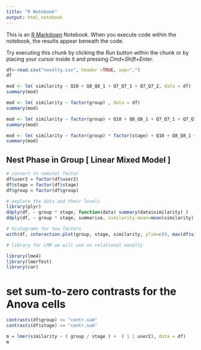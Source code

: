 ```yaml
---
title: "R Notebook"
output: html_notebook
---
```


This is an [R Markdown](http://rmarkdown.rstudio.com) Notebook. When you execute code within the notebook, the results appear beneath the code. 

Try executing this chunk by clicking the *Run* button within the chunk or by placing your cursor inside it and pressing *Cmd+Shift+Enter*. 

```r
df<-read.csv("novelty.csv", header =TRUE, sep=",")
df
```


```r
mod <- lm( similarity ~ Q10 + Q8_Q8_1 + Q7_Q7_1 + Q7_Q7_2, data = df)
summary(mod)
```

```r
mod <- lm( similarity ~ factor(group) , data = df)
summary(mod)
```

```r
mod <- lm( similarity ~ factor(group) + Q10 + Q8_Q8_1 + Q7_Q7_1 + Q7_Q7_2 , data = df)
summary(mod)
```

```r
mod <- lm( similarity ~ factor(group) * factor(stage) + Q10 + Q8_Q8_1 + Q7_Q7_1 + Q7_Q7_2 , data = df)
summary(mod)
```

## Nest Phase in Group [ Linear Mixed Model ]

```r
# convert to nominal factor
df$user2 = factor(df$user2)
df$stage = factor(df$stage)
df$group = factor(df$group)
```

```r
# explore the data and their levels 
library(plyr)
ddply(df, ~ group * stage, function(data) summary(data$similarity) )
ddply(df, ~ group * stage, summarise, similarity.mean=mean(similarity), similarity.sd = sd(similarity))
```
```r
# histograms for two factors
with(df, interaction.plot(group, stage, similarity, ylim=c(0, max(df$similarity)))) # interaction plot
```
```r
# library for LMM we will use on relational novelty 

library(lme4)
library(lmerTest)
library(car)
```

# set sum-to-zero contrasts for the Anova cells 

```r
contrasts(df$group) <= "contr.sum"
contrasts(df$stage) <= "contr.sum"
```


```r
m = lmer(similarity ~ ( group / stage ) +  ( 1 | user2), data = df)
m
```




